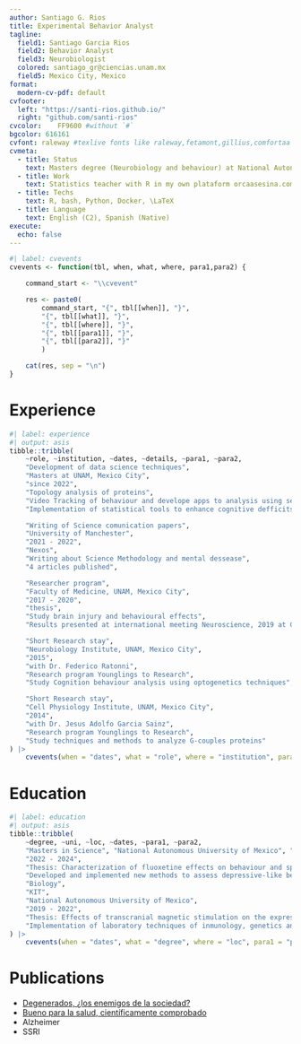 ```yaml
---
author: Santiago G. Rios
title: Experimental Behavior Analyst
tagline: 
  field1: Santiago Garcia Rios
  field2: Behavior Analyst
  field3: Neurobiologist
  colored: santiago_gr@ciencias.unam.mx
  field5: Mexico City, Mexico
format:
  modern-cv-pdf: default
cvfooter:
  left: "https://santi-rios.github.io/"
  right: "github.com/santi-rios"
cvcolor: 	FF9600 #without `#`
bgcolor: 616161
cvfont: raleway #texlive fonts like raleway,fetamont,gillius,comfortaa
cvmeta:
  - title: Status
    text: Masters degree (Neurobiology and behaviour) at National Autonomous University of Mexico
  - title: Work
    text: Statistics teacher with R in my own plataform orcaasesina.com
  - title: Techs
    text: R, bash, Python, Docker, \LaTeX
  - title: Language
    text: English (C2), Spanish (Native)
execute:
  echo: false
---
```


```r
#| label: cvevents
cvevents <- function(tbl, when, what, where, para1,para2) {

    command_start <- "\\cvevent"

    res <- paste0(
        command_start, "{", tbl[[when]], "}", 
        "{", tbl[[what]], "}",
        "{", tbl[[where]], "}",
        "{", tbl[[para1]], "}",
        "{", tbl[[para2]], "}"
        )

    cat(res, sep = "\n")
}
```


# Experience


```r
#| label: experience
#| output: asis
tibble::tribble(
    ~role, ~institution, ~dates, ~details, ~para1, ~para2,
    "Development of data science techniques", 
    "Masters at UNAM, Mexico City", 
    "since 2022",
    "Topology analysis of proteins", 
    "Video Tracking of behaviour and develope apps to analysis using serverless R", 
    "Implementation of statistical tools to enhance cognitive defficits in mice using R",

    "Writing of Science comunication papers", 
    "University of Manchester", 
    "2021 - 2022",
    "Nexos", 
    "Writing about Science Methodology and mental dessease", 
    "4 articles published",

    "Researcher program", 
    "Faculty of Medicine, UNAM, Mexico City", 
    "2017 - 2020", 
    "thesis", 
    "Study brain injury and behavioural effects", 
    "Results presented at international meeting Neuroscience, 2019 at Chicago, Ilinois",

    "Short Research stay", 
    "Neurobiology Institute, UNAM, Mexico City", 
    "2015", 
    "with Dr. Federico Ratonni", 
    "Research program Younglings to Research",
    "Study Cognition behaviour analysis using optogenetics techniques", 

    "Short Research stay", 
    "Cell Physiology Institute, UNAM, Mexico City", 
    "2014", 
    "with Dr. Jesus Adolfo Garcia Sainz", 
    "Research program Younglings to Research",
    "Study techniques and methods to analyze G-couples proteins" 
) |>
    cvevents(when = "dates", what = "role", where = "institution", para1 = "para1", para2 = "para2")
```

# Education

```r
#| label: education
#| output: asis
tibble::tribble(
    ~degree, ~uni, ~loc, ~dates, ~para1, ~para2,
    "Masters in Science", "National Autonomous University of Mexico", "National Autonomous University of Mexico", 
    "2022 - 2024", 
    "Thesis: Characterization of fluoxetine effects on behaviour and spatial learning in a mice model of mild stress", 
    "Developed and implemented new methods to assess depressive-like behaviour in cognition using mice using R via WebAssembly in Serverless Computing",
    "Biology", 
    "KIT", 
    "National Autonomous University of Mexico", 
    "2019 - 2022", 
    "Thesis: Effects of transcranial magnetic stimulation on the expression of cannabinoid receptors in a rat model of brain injury.", 
    "Implementation of laboratory techniques of inmunology, genetics and behaviour"
) |>
    cvevents(when = "dates", what = "degree", where = "loc", para1 = "para1", para2 = "para2")
```


# Publications

- [Degenerados, ¿los enemigos de la sociedad?](https://ciencia.nexos.com.mx/degenerados-los-enemigos-de-la-sociedad/)
- [Bueno para la salud, científicamente comprobado](https://ciencia.nexos.com.mx/author/santiago-garcia-rios/)
- Alzheimer
- SSRI